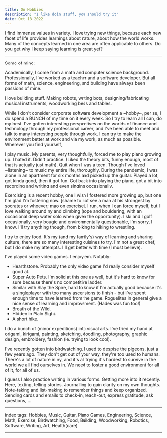 ```yaml
---
title: On Hobbies
description: "I like doin stuff, you should try it"
date: Oct 18 2022
---
```



I find immense values in variety. I love trying new things, because each new facet of life provides learnings about nature, about how the world works. Many of the concepts learned in one area are often applicable to others. Do you get why I keep saying learning is great yet?

---

Some of mine:

Academically, I come from a math and computer science background. Professionally, I've worked as a teacher and a software developer. But all forms of math, science, engineering, and building have always been passions of mine.

I love building stuff. Making robots, writing bots, designing/fabricating musical instruments, woodworking beds and tables.

While I don't consider corporate software development a ~hobby~, per se, I do spend a BUNCH of my time on it every week. So I try to learn all I can, do my best. I've gotten interesting perspectives on the worlds of finance and technology through my professional career, and I've been able to meet and talk to many interesting people through work. I can try to make the environment better at work and via my work, as much as possible. Wherever you find yourself, 

I play music. My parents, very thoughtfully, forced me to play piano growing up. I hated it. Didn't practice. (Liked the theory bits, funny enough, most of that is actually just math). Quit when I was a teen. Though I've loved ~listening~ to music my entire life, thoroughly. During the pandemic, I was alone in an apartment for six months and picked up the guitar. Played a lot, got kinda good, then it got fun. Got back into playing the piano, got a bit into recording and writing and even singing occasionally.

Exercising is a recent hobby, one I wish I fostered more growing up, but one I'm glad I'm fostering now. [shame to not see a man at his strongest by socrates or whoever; mao on exercise]. I run, when I can force myself, but I love walking around ny and climbing (rope and bouldering, with an occasional deep water solo when given the opportunity). I ski and I golf occasionally, very bougie and environmentally questionable, I'm sorry, I know. I'll try anything though, from biking to hiking to wrestling.

I try to enjoy food. It's my (and my family's) way of learning and sharing culture, there are so many interesting cuisines to try. I'm not a great chef, but I do make my attempts. I'll get better with time (I must believe).

I've played some video games. I enjoy em. Notably:
- Hearthstone. Probably the only video game I'd really consider myself good at. 
- Super Auto Pets. I'm solid at this one as well, but it's hard to know for sure because there's no competitive ladder. 
- Similar with Slay the Spire, hard to know if I'm actually good because it's a singleplayer with too many ascensions to finish - but I've spent enough time to have learned from the game. Roguelites in general give a nice sense of learning and improvement. (Hades was fun too!)
- Breath of the Wild.
- Hidden in Plain Sight.
- A short hike.

I do a bunch of (minor expeditions) into visual arts. I've tried my hand at origami, kirigami, painting, sketching, doodling, photography, graphic design, embroidery, fashion (ie. trying to look cool).

I've recently gotten into birdwatching. I used to despise the pigeons, just a few years ago. They don't get out of your way, they're too used to humans. There's a lot of nature in ny, and it's all trying it's hardest to survive in the world we all find ourselves in. We need to foster a good environment for all of it, for all of us.

I guess I also practice writing in various forms. Getting more into it recently. Here, texting, telling stories. Journalling to gain clarity on my own thoughts. Note-taking and list-making to remember things and keep organized. Sending cards and emails to check-in, reach-out, express gratitude, ask questions, ...


---

index tags: Hobbies, Music, Guitar, Piano Games, Engineering, Science, Math, Exercise, Birdwatching, Food, Building, Woodworking, Robotics, Software, Writing, Art, Health(care)

---
